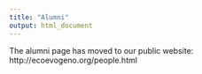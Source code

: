 ```yaml
---
title: "Alumni"
output: html_document
---
```


The alumni page has moved to our public website: http://ecoevogeno.org/people.html


